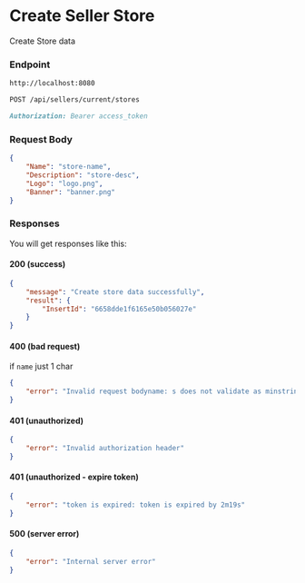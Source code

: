 # Create Seller Store

Create Store data

### Endpoint

```md filename="Base URL"
http://localhost:8080
```

```md filename="Method and Endpoint"
POST /api/sellers/current/stores
```

```md filename="Headers"
Authorization: Bearer access_token
```

### Request Body
```json filename="Request Body"
{
	"Name": "store-name",
	"Description": "store-desc",
	"Logo": "logo.png",
	"Banner": "banner.png"
}
```

### Responses
You will get responses like this:

#### 200 (success)
```json filename="Response Body"
{
    "message": "Create store data successfully",
    "result": {
        "InsertId": "6658dde1f6165e50b056027e"
    }
}
```

#### 400 (bad request)
if `name` just 1 char
```json filename="Response Body"
{
    "error": "Invalid request bodyname: s does not validate as minstringlength(2)"
}
```

#### 401 (unauthorized)
```json filename="Response Body"
{
    "error": "Invalid authorization header"
}
```

#### 401 (unauthorized - expire token)
```json filename="Response Body"
{
    "error": "token is expired: token is expired by 2m19s"
}
```

#### 500 (server error)
```json filename="Response Body"
{
    "error": "Internal server error"
}
```